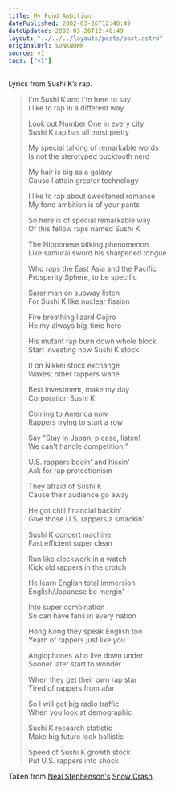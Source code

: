 ```yaml
---
title: My Fond Ambition
datePublished: 2002-03-26T12:40:49
dateUpdated: 2002-03-26T12:40:49
layout: "../../../layouts/posts/post.astro"
originalUrl: $UNKNOWN
source: v1
tags: ["v1"]
---
```


Lyrics from Sushi K&#8217;s rap.

> I'm Sushi K and I'm here to say<br />
> I like to rap in a different way<br />
>
> Look out Number One in every city<br />
> Sushi K rap has all most pretty<br />
>
> My special talking of remarkable words<br />
> Is not the sterotyped bucktooth nerd<br />
>
> My hair is big as a galaxy<br />
> Cause I attain greater technology<br />
>
> I like to rap about sweetened romance<br />
> My fond ambition is of your pants<br />
>
> So here is of special remarkable way<br />
> Of this fellow raps named Sushi K<br />
>
> The Nipponese talking phenomenon<br />
> Like samurai sword his sharpened tongue<br />
>
> Who raps the East Asia and the Pacific<br />
> Prosperity Sphere, to be specific<br />
>
> Sarariman on subway listen<br />
> For Sushi K like nuclear fission<br />
>
> Fire breathing lizard Gojiro<br />
> He my always big-time hero<br />
>
> His mutant rap burn down whole block<br />
> Start investing now Sushi K stock<br />
>
> It on Nikkei stock exchange<br />
> Waxes; other rappers wane<br />
>
> Best investment, make my day<br />
> Corporation Sushi K<br />
>
> Coming to America now<br />
> Rappers trying to start a row<br />
>
> Say "Stay in Japan, please, listen!<br />
> We can't handle competition!"<br />
>
> U.S. rappers booin' and hissin'<br />
> Ask for rap protectionism<br />
>
> They afraid of Sushi K<br />
> Cause their audience go away<br />
>
> He got chill financial backin'<br />
> Give those U.S. rappers a smackin'<br />
>
> Sushi K concert machine<br />
> Fast efficient super clean<br />
>
> Run like clockwork in a watch<br />
> Kick old rappers in the crotch<br />
>
> He learn English total immersion<br />
> English/Japanese be mergin'<br />
>
> Into super combination<br />
> So can have fans in every nation<br />
>
> Hong Kong they speak English too<br />
> Yearn of rappers just like you<br />
>
> Anglophones who live down under<br />
> Sooner later start to wonder<br />
>
> When they get their own rap star<br />
> Tired of rappers from afar<br />
>
> So I will get big radio traffic<br />
> When you look at demographic<br />
>
> Sushi K research statistic<br />
> Make big future look ballistic<br />
>
> Speed of Sushi K growth stock<br />
> Put U.S. rappers into shock<br />

Taken from [Neal Stephenson's](http://www.well.com/user/neal/ "Neal Stephenson's website") [Snow Crash](http://www.amazon.co.uk/exec/obidos/ASIN/0140232923/ohsky "Snow Crash on Amazon.co.uk").
